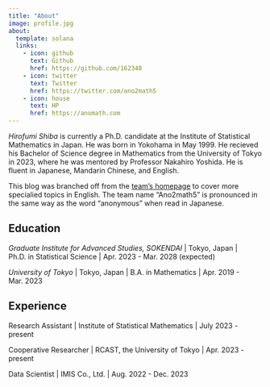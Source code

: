 ```yaml
---
title: "About"
image: profile.jpg
about:
  template: solana
  links:
    - icon: github
      text: Github
      href: https://github.com/162348
    - icon: twitter
      text: Twitter
      href: https://twitter.com/ano2math5
    - icon: house
      text: HP
      href: https://anomath.com
---
```


*Hirofumi Shiba* is currently a Ph.D. candidate at the Institute of Statistical Mathematics in Japan. He was born in Yokohama in May 1999. He recieved his Bachelor of Science degree in Mathematics from the University of Tokyo in 2023, where he was mentored by Professor Nakahiro Yoshida. He is fluent in Japanese, Mandarin Chinese, and English.

This blog was branched off from the [team's homepage](https://anomath.com) to cover more specialied topics in English. The team name "Ano2math5" is pronounced in the same way as the word "anonymous" when read in Japanese.

## Education

*Graduate Institute for Advanced Studies, SOKENDAI* | Tokyo, Japan | Ph.D. in Statistical Science | Apr. 2023 - Mar. 2028 (expected)

*University of Tokyo* | Tokyo, Japan | B.A. in Mathematics | Apr. 2019 - Mar. 2023

## Experience

Research Assistant | Institute of Statistical Mathematics | July 2023 - present

Cooperative Researcher | RCAST, the University of Tokyo | Apr. 2023 - present

Data Scientist | IMIS Co., Ltd. | Aug. 2022 - Dec. 2023